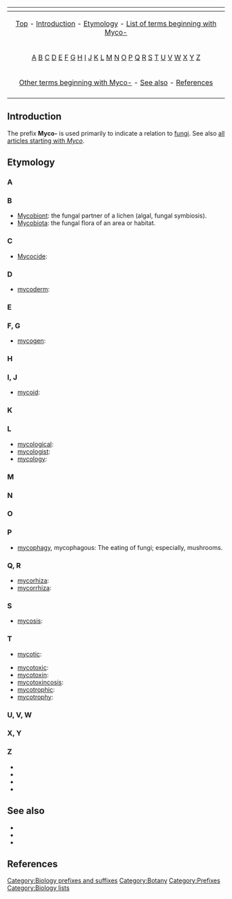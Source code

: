 {{Copy to Wiktionary}}

{| border="0" align="center" class="toccolours"
|-
! {{MediaWiki:Toc}}
|-
| align="center" | [[#top|Top]] - [[#Introduction|Introduction]] - [[#Etymology|Etymology]] - [[#List of terms beginning with Myco-|List of terms beginning with Myco-]]
|-
| align="center" | [[#A|A]] [[#B|B]] [[#C|C]] [[#D|D]] [[#E|E]] [[#F, G|F]] [[#F, G|G]] [[#H|H]] [[#I, J|I]] [[#I, J|J]] [[#K|K]] [[#L|L]] [[#M|M]] [[#N|N]] [[#O|O]] [[#P|P]] [[#Q, R|Q]] [[#Q, R|R]] [[#S|S]] [[#T|T]] [[#U, V, W|U]] [[#U, V, W|V]] [[#U, V, W|W]] [[#X, Y|X]] [[#X, Y|Y]] [[#Z|Z]] 
|- 
| align="center" | [[#Other terms beginning with Myco-|Other terms beginning with Myco-]] - [[#See also|See also]] - [[#References|References]]
|-
|}

==Introduction==
The prefix '''Myco-''' is used primarily to indicate a relation to [[fungi]]. See also [http://en.wikipedia.org/w/index.php?title=Special%3AAllpages&from=myco&namespace=0 all articles starting with ''Myco''].


==Etymology==
{{list-dev}}

===A===

===B===

* [[Mycobiont]]: the fungal partner of a lichen (algal, fungal symbiosis).
* [[Mycobiota]]: the fungal flora of an area or habitat.

===C===
* [[Mycocide]]:

===D===
* [[mycoderm]]:

===E===

===F, G===
* [[mycogen]]:

===H===

===I, J=== 
* [[mycoid]]:

===K===

===L===
* [[mycological]]:
* [[mycologist]]:
* [[mycology]]:

===M===

===N===

===O===

===P===
* [[mycophagy]], mycophagous: The eating of fungi; especially, mushrooms.

===Q, R===
* [[mycorhiza]]:
* [[mycorrhiza]]:

===S===
* [[mycosis]]:

===T===
* [[mycotic]]:

* [[mycotoxic]]:
* [[mycotoxin]]:
* [[mycotoxincosis]]:
* [[mycotrophic]]:
* [[mycotrophy]]:

===U, V, W===

===X, Y===

===Z===

* [[]]
* [[]]
* [[]]
* [[]]

== See also ==
* [[]]
* [[]]
* [[]]

==References==

[[Category:Biology prefixes and suffixes]]
[[Category:Botany]]
[[Category:Mycology| ]]
[[Category:Prefixes]]
[[Category:Biology lists]]